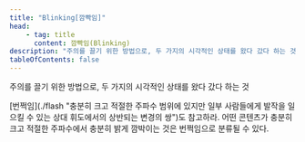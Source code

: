 ```yaml
---
title: "Blinking[깜빡임]"
head:
    - tag: title
      content: 깜빡임(Blinking)
description: "주의를 끌기 위한 방법으로, 두 가지의 시각적인 상태를 왔다 갔다 하는 것"
tableOfContents: false
---
```


<Badge text="WCAG2" variant="note" size="large" /> 주의를 끌기 위한 방법으로, 두 가지의 시각적인 상태를 왔다 갔다 하는 것

<Aside title="참고">
[번쩍임](./flash "충분히 크고 적절한 주파수 범위에 있지만 일부 사람들에게 발작을 일으킬 수 있는 상대 휘도에서의 상반되는 변경의 쌍")도 참고하라. 어떤 콘텐츠가 충분히 크고 적절한 주파수에서 충분히 밝게 깜박이는 것은 번쩍임으로 분류될 수 있다.
</Aside>
